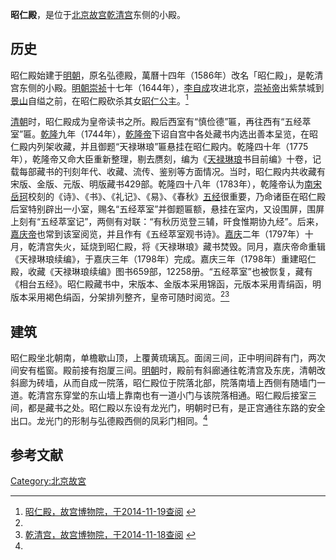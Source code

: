 '''昭仁殿'''，是位于[[北京故宫|北京故宫]][[乾清宫|乾清宫]]东侧的小殿。

==历史==
昭仁殿始建于[[明朝|明朝]]，原名弘德殿，萬曆十四年（1586年）改名「昭仁殿」，是乾清宫东侧的小殿。[[明朝|明朝]][[崇祯|崇祯]]十七年（1644年），[[李自成|李自成]]攻进北京，[[崇祯帝|崇祯帝]]出紫禁城到[[景山公园|景山]]自缢之前，在昭仁殿砍杀其女[[昭仁公主|昭仁公主]]。<ref name=zrd>[http://www.dpm.org.cn/www_oldweb/China/phoweb/BuildingPage/11/B5278.htm 昭仁殿，故宫博物院，于2014-11-19查阅] {{webarchive|url=https://web.archive.org/web/20141129035326/http://www.dpm.org.cn/www_oldweb/China/phoweb/BuildingPage/11/B5278.htm |date=2014-11-29 }}</ref>

[[清朝|清朝]]时，昭仁殿成为皇帝读书之所。殿后西室有“慎俭德”匾，再往西有“五经萃室”匾。[[乾隆|乾隆]]九年（1744年），[[乾隆帝|乾隆帝]]下诏自宫中各处藏书内选出善本呈览，在昭仁殿内列架收藏，并且御题“天禄琳琅”匾悬挂在昭仁殿内。乾隆四十年（1775年），乾隆帝又命大臣重新整理，剔去赝刻，编为《[[天禄琳琅|天禄琳琅]]书目前编》十卷，记载每部藏书的刊刻年代、收藏、流传、鉴别等方面情况。当时，昭仁殿内共收藏有宋版、金版、元版、明版藏书429部。乾隆四十八年（1783年），乾隆帝认为[[南宋|南宋]][[岳珂|岳珂]]校刻的《诗》、《书》、《礼记》、《易》、《春秋》[[五经|五经]]很重要，乃命诸臣在昭仁殿后室特别辟出一小室，赐名“五经萃室”并御题匾额，悬挂在室内，又设围屏，围屏上刻有“五经萃室记”，两侧有对联：“有秋历览登三辅，旰食惟期协九经”。后来，[[嘉庆帝|嘉庆帝]]也常到该室阅览，并且作有《五经萃室观书诗》。[[嘉庆|嘉庆]]二年（1797年）十月，乾清宫失火，延烧到昭仁殿，将《天禄琳琅》藏书焚毁。同月，嘉庆帝命重辑《天禄琳琅续编》，于嘉庆三年（1798年）完成。嘉庆三年（1798年）重建昭仁殿，收藏《天禄琳琅续编》图书659部，12258册。“五经萃室”也被恢复，藏有《相台五经》。昭仁殿藏书中，宋版本、金版本采用锦函，元版本采用青绢函，明版本采用褐色绢函，分架排列整齐，皇帝可随时阅览。<ref name=zrd/><ref>[http://www.dpm.org.cn/www_oldweb/China/phoweb/BuildingPage/1/B453.htm 乾清宫，故宫博物院，于2014-11-18查阅] {{webarchive|url=https://web.archive.org/web/20141129035316/http://www.dpm.org.cn/www_oldweb/China/phoweb/BuildingPage/1/B453.htm |date=2014-11-29 }}</ref>

==建筑==
昭仁殿坐北朝南，单檐歇山顶，上覆黄琉璃瓦。面阔三间，正中明间辟有门，两次间安有槛窗。殿前接有抱厦三间。[[明朝|明朝]]时，殿前有斜廊通往乾清宫及东庑，清朝改斜廊为砖墙，从而自成一院落，昭仁殿位于院落北部，院落南墙上西侧有随墙门一道。乾清宫东穿堂的东山墙上靠南也有一道小门与该院落相通。昭仁殿后接室三间，都是藏书之处。昭仁殿以东设有龙光门，明朝时已有，是正宫通往东路的安全出口。龙光门的形制与弘德殿西侧的凤彩门相同。<ref name=zrd/>

==参考文献==
{{reflist}}

{{Geographic Location
|西北 =[[交泰殿|交泰殿]]
|北 =  
|東北 = 景和门
|西 = [[乾清宫|乾清宫]]
|中央 = <BIG>'''昭仁殿'''</BIG>
|東 =龙光门
|西南 =[[乾清门|乾清门]]
|南 =
|東南 =日精门
}}

[[Category:北京故宮|Category:北京故宮]]